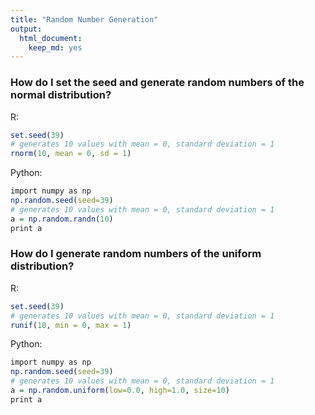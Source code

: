 ---
title: "Random Number Generation"
output:
  html_document:
    keep_md: yes
---

### How do I set the seed and generate random numbers of the normal distribution?

R:
```{r seedrand-R}
set.seed(39)
# generates 10 values with mean = 0, standard deviation = 1
rnorm(10, mean = 0, sd = 1) 
```

Python:
```{r seedrand-python, engine='python'}
import numpy as np
np.random.seed(seed=39)
# generates 10 values with mean = 0, standard deviation = 1
a = np.random.randn(10)
print a
```

### How do I generate random numbers of the uniform distribution?

R:
```{r runif-R}
set.seed(39)
# generates 10 values with mean = 0, standard deviation = 1
runif(10, min = 0, max = 1) 
```

Python:
```{r runif-python, engine='python'}
import numpy as np
np.random.seed(seed=39)
# generates 10 values with mean = 0, standard deviation = 1
a = np.random.uniform(low=0.0, high=1.0, size=10)
print a
```